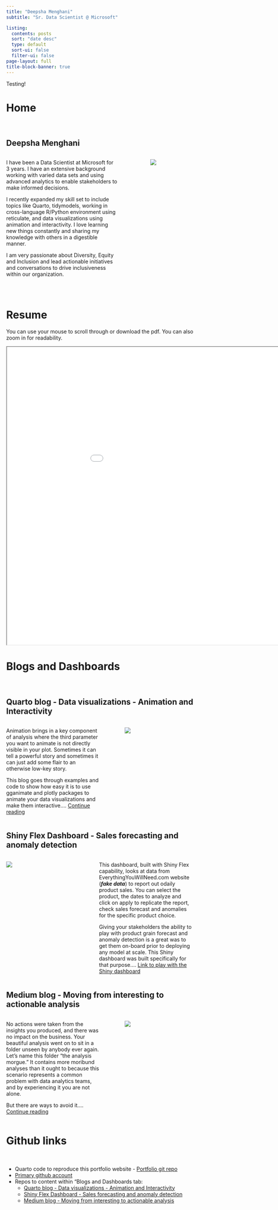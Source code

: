 ```yaml
---
title: "Deepsha Menghani"
subtitle: "Sr. Data Scientist @ Microsoft"

listing:
  contents: posts
  sort: "date desc"
  type: default
  sort-ui: false
  filter-ui: false
page-layout: full
title-block-banner: true
---
```


Testing!

::: panel-tabset
# Home

<br>

## Deepsha Menghani

::: columns
::: {.column width="65%"}
I have been a Data Scientist at Microsoft for 3 years. I have an extensive background working with varied data sets and using advanced analytics to enable stakeholders to make informed decisions.

I recently expanded my skill set to include topics like Quarto, tidymodels, working in cross-language R/Python environment using reticulate, and data visualizations using animation and interactivity. I love learning new things constantly and sharing my knowledge with others in a digestible manner.   

I am very passionate about Diversity, Equity and Inclusion and lead actionable initiatives and conversations to drive inclusiveness within our organization.
:::

::: {.column width="10%"}
:::

::: {.column width="25%"}
![](linkedinpic.jpg)
:::
::: 

<br>



# Resume

::: callout-tip
You can use your mouse to scroll through or download the pdf. You can also zoom in for readability.
:::

<iframe width="1050" height="800" src="Menghani_Deepsha_Resume.pdf">

</iframe>

# Blogs and Dashboards

<br> 


## Quarto blog - Data visualizations - Animation and Interactivity

::: columns
::: {.column width="55%"}
Animation brings in a key component of analysis where the third parameter you want to animate is not directly visible in your plot. Sometimes it can tell a powerful story and sometimes it can just add some flair to an otherwise low-key story.

This blog goes through examples and code to show how easy it is to use gganimate and plotly packages to animate your data visualizations and make them interactive.... [Continue reading](https://deepshamenghani.github.io/gganimate_and_plotly/)
:::

::: {.column width="5%"}
:::

::: {.column width="40%"}
![](usa_population_map_animated.gif)
:::
:::

## Shiny Flex Dashboard - Sales forecasting and anomaly detection

::: columns


::: {.column width="40%"}
![](Sales_Dashboard_shiny_flex.jpg)
:::


::: {.column width="5%"}
:::

::: {.column width="55%"}

This dashboard, built with Shiny Flex capability, looks at data from EverythingYouWillNeed.com website (___fake data___) to report out odaily product sales. You can select the product, the dates to analyze and click on apply to replicate the report, check sales forecast and anomalies for the specific product choice.

Giving your stakeholders the ability to play with product grain forecast and anomaly detection is a great was to get them on-board prior to deploying any model at scale. This Shiny dashboard was built specifically for that purpose.... [Link to play with the Shiny dashboard](https://hzon6a-deepsha-menghani.shinyapps.io/Sales_forecast_anomalies/)
:::


:::


## Medium blog - Moving from interesting to actionable analysis

::: columns

::: {.column width="55%"}
No actions were taken from the insights you produced, and there was no impact on the business. Your beautiful analysis went on to sit in a folder unseen by anybody ever again. Let's name this folder "the analysis morgue." It contains more moribund analyses than it ought to because this scenario represents a common problem with data analytics teams, and by experiencing it you are not alone.

But there are ways to avoid it.... [Continue reading](https://medium.com/p/5d62c929a36c)
:::


::: {.column width="5%"}
:::


::: {.column width="40%"}
![](clusters.png)
:::

:::  

# Github links

<br>  

 - Quarto code to reproduce this portfolio website - [Portfolio git repo](https://github.com/deepshamenghani/Portfolio_DeepshaM)   
 - [Primary github account](https://github.com/deepshamenghani)    
 - Repos to content within "Blogs and Dashboards tab:   
    - [Quarto blog - Data visualizations - Animation and Interactivity](https://github.com/deepshamenghani/gganimate_and_plotly)
    - [Shiny Flex Dashboard - Sales forecasting and anomaly detection](https://github.com/deepshamenghani/ShinyFlex_AnomaliesAndForecast)   
    - [Medium blog - Moving from interesting to actionable analysis](https://medium.com/data-science-at-microsoft/moving-from-interesting-to-actionable-analysis-5d62c929a36c)
    
:::

